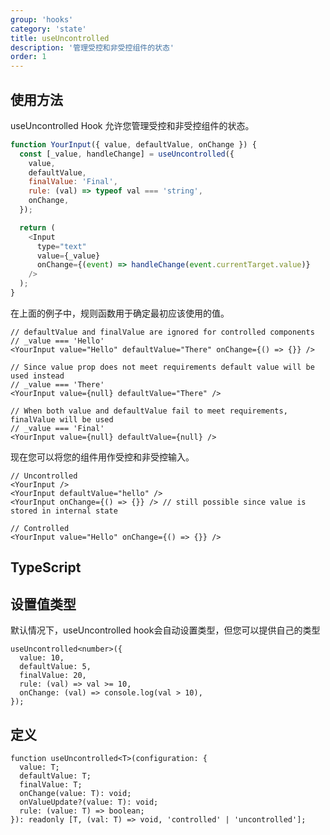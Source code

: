 ```yaml
---
group: 'hooks'
category: 'state'
title: useUncontrolled
description: '管理受控和非受控组件的状态'
order: 1
---
```


## 使用方法

useUncontrolled Hook 允许您管理受控和非受控组件的状态。

```js live=true
function YourInput({ value, defaultValue, onChange }) {
  const [_value, handleChange] = useUncontrolled({
    value,
    defaultValue,
    finalValue: 'Final',
    rule: (val) => typeof val === 'string',
    onChange,
  });

  return (
    <Input
      type="text"
      value={_value}
      onChange={(event) => handleChange(event.currentTarget.value)}
    />
  );
}
```

在上面的例子中，规则函数用于确定最初应该使用的值。

```tsx
// defaultValue and finalValue are ignored for controlled components
// _value === 'Hello'
<YourInput value="Hello" defaultValue="There" onChange={() => {}} />

// Since value prop does not meet requirements default value will be used instead
// _value === 'There'
<YourInput value={null} defaultValue="There" />

// When both value and defaultValue fail to meet requirements, finalValue will be used
// _value === 'Final'
<YourInput value={null} defaultValue={null} />
```

现在您可以将您的组件用作受控和非受控输入。

```tsx
// Uncontrolled
<YourInput />
<YourInput defaultValue="hello" />
<YourInput onChange={() => {}} /> // still possible since value is stored in internal state

// Controlled
<YourInput value="Hello" onChange={() => {}} />
```

## TypeScript

## 设置值类型

默认情况下，useUncontrolled hook会自动设置类型，但您可以提供自己的类型

```tsx
useUncontrolled<number>({
  value: 10,
  defaultValue: 5,
  finalValue: 20,
  rule: (val) => val >= 10,
  onChange: (val) => console.log(val > 10),
});
```

## 定义

```tsx
function useUncontrolled<T>(configuration: {
  value: T;
  defaultValue: T;
  finalValue: T;
  onChange(value: T): void;
  onValueUpdate?(value: T): void;
  rule: (value: T) => boolean;
}): readonly [T, (val: T) => void, 'controlled' | 'uncontrolled'];
```

